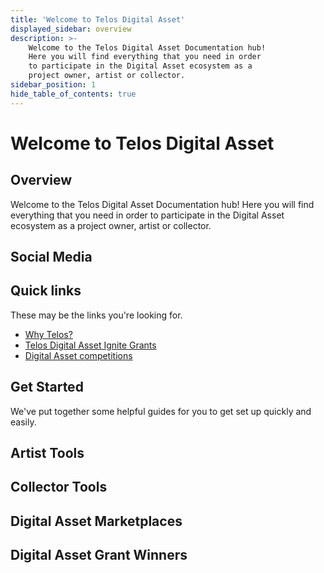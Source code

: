 ```yaml
---
title: 'Welcome to Telos Digital Asset'
displayed_sidebar: overview
description: >-
    Welcome to the Telos Digital Asset Documentation hub!
    Here you will find everything that you need in order
    to participate in the Digital Asset ecosystem as a
    project owner, artist or collector.
sidebar_position: 1
hide_table_of_contents: true
---
```



# Welcome to Telos Digital Asset

## Overview

Welcome to the Telos Digital Asset Documentation hub! Here you will find everything that you need in order to participate in the Digital Asset ecosystem as a project owner, artist or collector.

## Social Media

<div class="cards-display">
    <Card
        title='Telos Digital Asset Twitter'
        linkUrl='https://twitter.com/telos_nfts'
        imageUrl={require('/static/img/telos-twitter.png').default}
        descriptionText='Follow Us!'
    />
    <Card
        title='Telos Digital Asset Discord'
        linkUrl='https://discord.gg/telos'
        imageUrl={require('/static/img/telos-discord.png').default}
        descriptionText='Join Us!'
    />
    <Card
        title='Telos Digital Asset Telegram'
        linkUrl='https://t.me/HelloTelos'
        imageUrl={require('/static/img/telos-telegram.png').default}
        descriptionText='Talk With Us!'
    />
</div>

## Quick links

These may be the links you're looking for.

- [Why Telos?](/digital-assets/overview/why-telos)
- [Telos Digital Asset Ignite Grants](/digital-assets/overview/grants)
- [Digital Asset competitions](/digital-assets/overview/competitions)

## Get Started

We've put together some helpful guides for you to get set up quickly and easily.

<div class="cards-display">
    <Card
        title='Set Up a Telos EVM Wallet'
        linkUrl='/digital-assets/zero-or-evm/evm-wallet/'
        imageUrl={require('/static/img/evm-wallet.png').default}
        descriptionText='Follow tutorial'
    />
    <Card
        title='Set Up a Telos Zero Wallet'
        linkUrl='/digital-assets/zero-or-evm/zero-wallet/'
        imageUrl={require('/static/img/native-wallet.png').default}
        descriptionText='Follow tutorial'
    />
</div>

## Artist Tools

<div class="cards-display">
    <Card
        title='Launchifi'
        linkUrl='/digital-assets/artist-tools/launchifi/'
        imageUrl={require('/static/img/launchifi.jpeg').default}
        descriptionText='Learn more'
    />
    <Card
        title='NeftyBlocks'
        linkUrl='/digital-assets/artist-tools/neftyblocks/'
        imageUrl={require('/static/img/neftyblocks.png').default}
        descriptionText='Learn more'
    />
    <Card
        title='Altura'
        linkUrl='/digital-assets/artist-tools/altura/'
        imageUrl={require('/static/img/altura.png').default}
        descriptionText='Learn more'
    />
    <Card
        title='ThirdWeb'
        linkUrl='/digital-assets/artist-tools/thirdweb/'
        imageUrl={require('/static/img/thirdweb.png').default}
        descriptionText='Learn more'
    />
    <Card
        title='Flair'
        linkUrl='/digital-assets/artist-tools/flair/'
        imageUrl={require('/static/img/flair.jpeg').default}
        descriptionText='Learn more'
    />
</div>

## Collector Tools

<div class="cards-display">
    <Card
        title='Token.art'
        linkUrl='/digital-assets/collector-tools/token-art/'
        imageUrl={require('/static/img/tokenart.png').default}
        descriptionText='Learn more'
    />
    <Card
        title='Squarity'
        linkUrl='/digital-assets/collector-tools/squarity/'
        imageUrl={require('/static/img/squarity.png').default}
        descriptionText='Learn more'
    />
</div>

## Digital Asset Marketplaces

<div class="cards-display">
    <Card
        title='Altura'
        linkUrl='/digital-assets/digital-asset-marketplaces/evm/altura/'
        imageUrl={require('/static/img/altura.png').default}
        descriptionText='Learn more'
    />
    <Card
        title='AreaX NFT'
        linkUrl='/digital-assets/digital-asset-marketplaces/zero/areaX/'
        imageUrl={require('/static/img/areax.jpeg').default}
        descriptionText='Learn more'
    />
    <Card
        title='NeftyBlocks'
        linkUrl='/digital-assets/digital-asset-marketplaces/zero/neftyblocks/'
        imageUrl={require('/static/img/neftyblocks.png').default}
        descriptionText='Learn more'
    />
</div>

## Digital Asset Grant Winners

<div class="cards-display">
    <Card
        title='Sarisa Kojima'
        linkUrl='/digital-assets/artist-spotlight/grant-winners/sarisa-kojima/'
        imageUrl={require('/static/img/sarisa-kojima.jpeg').default}
        descriptionText='Learn about Sarisa Kojima'
    />
    <Card
        title='Crown and Palette'
        linkUrl='/digital-assets/artist-spotlight/grant-winners/crown-and-palette/'
        imageUrl={require('/static/img/crown-and-palette.png').default}
        descriptionText='Learn about Crown and Palette'
    />
    <Card
        title='J3nn1 B33'
        linkUrl='/digital-assets/artist-spotlight/grant-winners/j3nn1b33/'
        imageUrl={require('/static/img/j3nn1b33.png').default}
        descriptionText='Learn about J3nn1 B33'
    />
    <Card
        title='Medamac'
        linkUrl='/digital-assets/artist-spotlight/grant-winners/medamac/'
        imageUrl={require('/static/img/medamac.png').default}
        descriptionText='Learn about Medamac'
    />
    <Card
        title='NikiLe'
        linkUrl='/digital-assets/artist-spotlight/grant-winners/nikile/'
        imageUrl={require('/static/img/nikile.png').default}
        descriptionText='Learn about NikiLe'
    />
    <Card
        title='Dmitry Martovsky'
        linkUrl='/digital-assets/artist-spotlight/grant-winners/dmitry-martovsky/'
        imageUrl={require('/static/img/dmitrymartovsky.png').default}
        descriptionText='Learn about Dmitry Martovsky'
    />
    <Card
        title='Uber Flux'
        linkUrl='/digital-assets/artist-spotlight/grant-winners/uberflux/'
        imageUrl={require('/static/img/uberflux.png').default}
        descriptionText='Learn about Uber Flux'
    />
    <Card
        title='Lau'
        linkUrl='/digital-assets/artist-spotlight/grant-winners/lau/'
        imageUrl={require('/static/img/lau.jpeg').default}
        descriptionText='Learn about Lau'
    />
    <Card
        title='TocoDeco'
        linkUrl='/digital-assets/artist-spotlight/grant-winners/tocodeco/'
        imageUrl={require('/static/img/tocodeco.jpeg').default}
        descriptionText='Learn about TocoDeco'
    />
    <Card
        title='Dr. Bill'
        linkUrl='/digital-assets/artist-spotlight/grant-winners/dr-bill/'
        imageUrl={require('/static/img/drbill.png').default}
        descriptionText='Learn about Dr. Bill'
    />
    <Card
        title='Lurk'
        linkUrl='/digital-assets/artist-spotlight/grant-winners/lurk/'
        imageUrl={require('/static/img/lurk.jpeg').default}
        descriptionText='Learn about Lurk'
    />
    <Card
        title='Morph'
        linkUrl='/digital-assets/artist-spotlight/grant-winners/morph/'
        imageUrl={require('/static/img/morph.png').default}
        descriptionText='Learn about Morph'
    />
</div>
